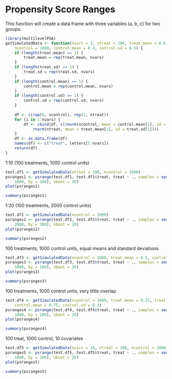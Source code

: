 # Propensity Score Ranges

This function will create a data frame with three variables (a, b, c) for two groups.

```r
library(multilevelPSA)
getSimulatedData <- function(nvars = 3, ntreat = 100, treat.mean = 0.6, treat.sd = 0.5, 
    ncontrol = 1000, control.mean = 0.4, control.sd = 0.5) {
    if (length(treat.mean) == 1) {
        treat.mean = rep(treat.mean, nvars)
    }
    if (length(treat.sd) == 1) {
        treat.sd = rep(treat.sd, nvars)
    }
    if (length(control.mean) == 1) {
        control.mean = rep(control.mean, nvars)
    }
    if (length(control.sd) == 1) {
        control.sd = rep(control.sd, nvars)
    }
    
    df <- c(rep(0, ncontrol), rep(1, ntreat))
    for (i in 1:nvars) {
        df <- cbind(df, c(rnorm(ncontrol, mean = control.mean[1], sd = control.sd[1]), 
            rnorm(ntreat, mean = treat.mean[1], sd = treat.sd[1])))
    }
    df <- as.data.frame(df)
    names(df) <- c("treat", letters[1:nvars])
    return(df)
}
```

1:10 (100 treatments, 1000 control units)

```r
test.df1 <- getSimulatedData(ntreat = 100, ncontrol = 1000)
psranges1 <- psrange(test.df1, test.df1$treat, treat ~ ., samples = seq(100, 
    1000, by = 100), nboot = 20)
plot(psranges1)
```

```r
summary(psranges1)
```

1:20 (100 treatments, 2000 control units)

```r
test.df2 <- getSimulatedData(ncontrol = 2000)
psranges2 <- psrange(test.df2, test.df2$treat, treat ~ ., samples = seq(100, 
    2000, by = 100), nboot = 20)
plot(psranges2)
```

```r
summary(psranges2)
```

100 treatments, 1000 control units, equal means and standard deviations

```r
test.df3 <- getSimulatedData(ncontrol = 1000, treat.mean = 0.5, control.mean = 0.5)
psranges3 <- psrange(test.df3, test.df3$treat, treat ~ ., samples = seq(100, 
    1000, by = 100), nboot = 20)
plot(psranges3)
```

```r
summary(psranges3)
```

100 treatments, 1000 control units, very little overlap

```r
test.df4 <- getSimulatedData(ncontrol = 1000, treat.mean = 0.25, treat.sd = 0.3, 
    control.mean = 0.75, control.sd = 0.3)
psranges4 <- psrange(test.df4, test.df4$treat, treat ~ ., samples = seq(100, 
    1000, by = 100), nboot = 20)
plot(psranges4)
```

```r
summary(psranges4)
```

100 treat, 1000 control, 10 covariates

```r
test.df5 <- getSimulatedData(nvars = 10, ntreat = 100, ncontrol = 1000)
psranges5 <- psrange(test.df5, test.df5$treat, treat ~ ., samples = seq(100, 
    1000, by = 100), nboot = 20)
plot(psranges5)
```

```r
summary(psranges5)
```

